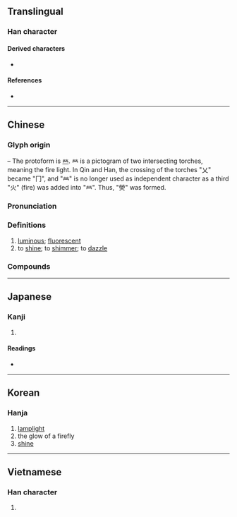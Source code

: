 {{also|荧}}
{{character info}}
==Translingual==

===Han character===
{{Han char|rn=86|rad=火|as=10|sn=14|four=99809|canj=FFBF,XFFBF|ids=⿱𤇾火}}

====Derived characters====
* {{l|mul|[[濙]], [[藀]], [[𡂋]], [[𧓌]], [[𧭓]]}}

====References====
* {{Han ref|kx=0679.210|dkj=19304|dj=1091.070|hdz=32225.020|uh=7192|ud=29074|bh=BAB7|bd=47799}}

----

==Chinese==
{{zh-forms|s=荧}}

===Glyph origin===
{{Han etym}}
{{liushu|p}} – The protoform is [[𤇾]]. 𤇾 is a pictogram of two intersecting torches, meaning the fire light. In Qin and Han, the crossing of the torches "乂" became "冂", and "𤇾" is no longer used as independent character as a third "火" (fire) was added into "𤇾". Thus, "熒" was formed.

===Pronunciation===
{{zh-pron
|m=yíng
|c=jing4
|mn=êng
|mc=y
|oc=y
|ma=
|cat=n,v,a
}}

===Definitions===
{{zh-hanzi}}

# [[luminous]]; [[fluorescent]]
# to [[shine]]; to [[shimmer]]; to [[dazzle]]

===Compounds===
{{zh-der|熒光|熒光燈|熒光筆|熒光板|熒光棒|熒光屏|熒惑|熒煌|熒熒|熒燎|熒光粉|燈燭熒煌|燈盞熒熒|熒幕廣告|熒屏|瀅熒|金碧熒煌}}

----

==Japanese==

===Kanji===
{{ja-kanji|grade=|rs=火10}}

# {{alternative form of|ja|螢}} {{gloss|[[luminous]], [[fluorescent]]}}

====Readings====
* {{ja-readings
|goon=ぎょう
|kanon=けい
|kanyoon=えい
|on=こう
|kun=ひかり,ほたる
}}

----

==Korean==

===Hanja===
{{ko-hanja|hangeul=형|eumhun=|rv=hyeong|mr=hyŏng|y=hyeng}}

# [[lamplight]]
# the glow of a firefly
# [[shine]]

----

==Vietnamese==

===Han character===
{{vi-hantu|[[huỳnh]]|rs=火10}}

# {{rfdef|vi|sort=火10}}